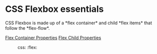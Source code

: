 = CSS Flexbox essentials =

CSS Flexbox is made up of a *flex container* and child *flex items* that follow the *flex-flow*.

[[css-flex-container-properties|Flex Container Properties]]
[[css-flex-child-properties|Flex Child Properties]]

:css: :flex:
